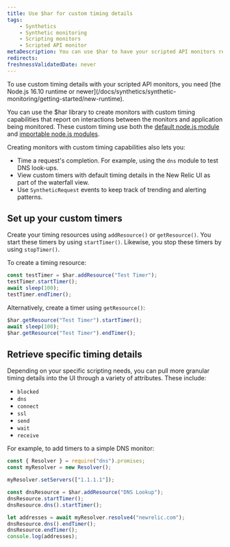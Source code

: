 ```yaml
---
title: Use $har for custom timing details
tags:
    - Synthetics
    - Synthetic monitoring
    - Scripting monitors
    - Scripted API monitor
metaDescription: You can use $har to have your scripted API monitors report custom timing details that appear in the New Relic UI.
redirects:
freshnessValidatedDate: never
---
```


<Callout variant="important">
  To use custom timing details with your scripted API monitors, you need [the Node.js 16.10 runtime or newer](/docs/synthetics/synthetic-monitoring/getting-started/new-runtime).
</Callout>

You can use the $har library to create monitors with custom timing capabilities that report on interactions between the monitors and application being monitored. These custom timing use both the [default node.js module](/docs/synthetics/synthetic-monitoring/scripting-monitors/import-nodejs-modules/#supported-core-modules) and [importable node.js modules](/docs/synthetics/synthetic-monitoring/using-monitors/manage-monitor-runtimes/#v0).

Creating monitors with custom timing capabilities also lets you:

* Time a request's completion. For example, using the `dns` module to test DNS look-ups.
* View custom timers with default timing details in the New Relic UI as part of the waterfall view.
* Use `SyntheticRequest` events to keep track of trending and alerting patterns.

## Set up your custom timers

Create your timing resources using `addResource()` or `getResource()`. You start these timers by using `startTimer()`. Likewise, you stop these timers by using `stopTimer()`.

To create a timing resource:

```js
const testTimer = $har.addResource("Test Timer");
testTimer.startTimer();
await sleep(100);
testTimer.endTimer();
```

Alternatively, create a timer using `getResource()`:

```js
$har.getResource("Test Timer").startTimer();
await sleep(100);
$har.getResource("Test Timer").endTimer();
```

## Retrieve specific timing details

Depending on your specific scripting needs, you can pull more granular timing details into the UI through a variety of attributes. These include:

* `blocked`
* `dns`
* `connect`
* `ssl`
* `send`
* `wait`
* `receive`

For example, to add timers to a simple DNS monitor:

```js
const { Resolver } = require("dns").promises;
const myResolver = new Resolver();

myResolver.setServers(["1.1.1.1"]);

const dnsResource = $har.addResource("DNS Lookup");
dnsResource.startTimer();
dnsResource.dns().startTimer();

let addresses = await myResolver.resolve4("newrelic.com");
dnsResource.dns().endTimer();
dnsResource.endTimer();
console.log(addresses);
```
